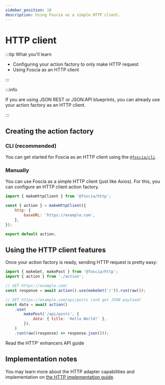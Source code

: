 ```yaml
---
sidebar_position: 10
description: Using Foscia as a simple HTTP client.
---
```



# HTTP client

:::tip What you'll learn

-   Configuring your action factory to only make HTTP request
-   Using Foscia as an HTTP client

:::

:::info

If you are using JSON REST or JSON:API blueprints, you can already use your
action factory as an HTTP client.

:::

## Creating the action factory

### CLI (recommended)

You can get started for Foscia as an HTTP client using the
[`@foscia/cli`](/docs/guides/cli).

<ShellCommand command="foscia init src/http --usage=http" />

### Manually

You can use Foscia as a simple HTTP client (just like Axios). For this, you can
configure an HTTP client action factory.

```javascript title="action.js"
import { makeHttpClient } from '@foscia/http';

const { action } = makeHttpClient({
    http: {
        baseURL: 'https://example.com',
    },
});

export default action;
```

## Using the HTTP client features

Once your action factory is ready, sending HTTP request is pretty easy:

```javascript
import { makeGet, makePost } from '@foscia/http';
import { action } from './action';

// GET https://example.com/
const response = await action().use(makeGet('/')).run(raw());

// GET https://example.com/api/posts (and get JSON payload)
const data = await action()
    .use(
        makePost('/api/posts', {
            data: { title: 'Hello World!' },
        }),
    )
    .run(raw((response) => response.json()));
```

<Link
    className="button bg--primary"
    to="/docs/reference/actions-enhancers#fosciahttp"
>
    Read the HTTP' enhancers API guide
</Link>

## Implementation notes

You may learn more about the HTTP adapter capabilities and implementation on
[the HTTP implementation guide](/docs/guides/implementations/http).
